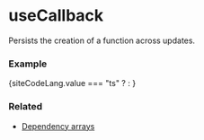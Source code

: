 
# useCallback

Persists the creation of a function across updates.

### Example

{siteCodeLang.value === "ts" ? <ExampleCodeTS /> : <ExampleCode />}

### Related
<ul>
  <li><a href="/docs/hooks/dependency-arrays">Dependency arrays</a></li>
</ul>